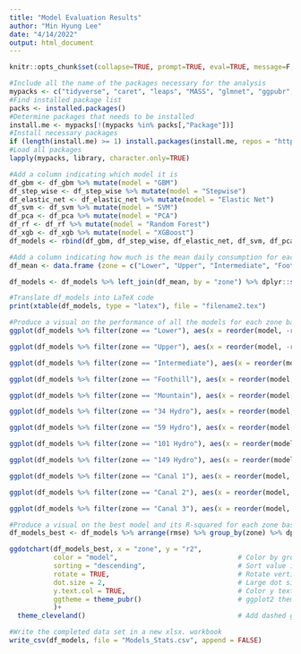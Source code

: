---
title: "Model Evaluation Results"
author: "Min Hyung Lee"
date: "4/14/2022"
output: html_document
---

```{r setup, include=FALSE, echo = FALSE, warning = FALSE, message = FALSE}
knitr::opts_chunk$set(collapse=TRUE, prompt=TRUE, eval=TRUE, message=F, include=T,comment=NULL, echo=F, warning=FALSE)
```

```{r packageCheck, include=FALSE}
#Include all the name of the packages necessary for the analysis
mypacks <- c("tidyverse", "caret", "leaps", "MASS", "glmnet", "ggpubr", "gbm", "kernlab", "e1071", "xgboost", "pls", "xtable")
#Find installed package list
packs <- installed.packages()
#Determine packages that needs to be installed
install.me <- mypacks[!(mypacks %in% packs[,"Package"])]
#Install necessary packages
if (length(install.me) >= 1) install.packages(install.me, repos = "http://cran.us.r-project.org") 
#Load all packages
lapply(mypacks, library, character.only=TRUE)
```

```{r}
#Add a column indicating which model it is
df_gbm <- df_gbm %>% mutate(model = "GBM")
df_step_wise <- df_step_wise %>% mutate(model = "Stepwise")
df_elastic_net <- df_elastic_net %>% mutate(model = "Elastic Net")
df_svm <- df_svm %>% mutate(model = "SVM")
df_pca <- df_pca %>% mutate(model = "PCA")
df_rf <- df_rf %>% mutate(model = "Random Forest")
df_xgb <- df_xgb %>% mutate(model = "XGBoost")
df_models <- rbind(df_gbm, df_step_wise, df_elastic_net, df_svm, df_pca, df_rf, df_xgb)

#Add a column indicating how much is the mean daily consumption for each zone
df_mean <- data.frame (zone = c("Lower", "Upper", "Intermediate", "Foothill", "Mountain", "34 Hydro", "59 Hydro", "101 Hydro", "149 Hydro", "Canal 1", "Canal 2", "Canal 3"), mean = c(mean(df_Lower$Consumption), mean(df_Upper$Consumption), mean(df_Intermediate$Consumption), mean(df_Foothill$Consumption), mean(df_Mountain$Consumption), mean(df_34Hydro$Consumption), mean(df_59Hydro$Consumption), mean(df_101Hydro$Consumption), mean(df_149Hydro$Consumption), mean(df_Canal1$Consumption), mean(df_Canal2$Consumption), mean(df_Canal3$Consumption))) 

df_models <- df_models %>% left_join(df_mean, by = "zone") %>% dplyr::select(zone, model, mean, mae, rmse, r2) %>% arrange(zone, rmse)

#Translate df_models into LaTeX code
print(xtable(df_models, type = "latex"), file = "filename2.tex")
```

```{r}
#Produce a visual on the performance of all the models for each zone based on RMSE
ggplot(df_models %>% filter(zone == "Lower"), aes(x = reorder(model, -rmse), y = rmse)) + geom_col(aes(fill = model)) + ylab("RMSE") + coord_flip() + theme(legend.position="none", axis.title.y = element_blank()) + labs(title = "RMSEs of ML Regression Models", subtitle = "Lower Pressure Zone")

ggplot(df_models %>% filter(zone == "Upper"), aes(x = reorder(model, -rmse), y = rmse)) + geom_col(aes(fill = model)) + ylab("RMSE") + coord_flip() + theme(legend.position="none", axis.title.y = element_blank()) + labs(title = "RMSEs of ML Regression Models", subtitle = "Upper Pressure Zone")

ggplot(df_models %>% filter(zone == "Intermediate"), aes(x = reorder(model, -rmse), y = rmse)) + geom_col(aes(fill = model)) + ylab("RMSE") + coord_flip() + theme(legend.position="none", axis.title.y = element_blank()) + labs(title = "RMSEs of ML Regression Models", subtitle = "Intermediate Pressure Zone")

ggplot(df_models %>% filter(zone == "Foothill"), aes(x = reorder(model, -rmse), y = rmse)) + geom_col(aes(fill = model)) + ylab("RMSE") + coord_flip() + theme(legend.position="none", axis.title.y = element_blank()) + labs(title = "RMSEs of ML Regression Models", subtitle = "Foothill Pressure Zone")

ggplot(df_models %>% filter(zone == "Mountain"), aes(x = reorder(model, -rmse), y = rmse)) + geom_col(aes(fill = model)) + ylab("RMSE") + coord_flip() + theme(legend.position="none", axis.title.y = element_blank()) + labs(title = "RMSEs of ML Regression Models", subtitle = "Mountain Pressure Zone")

ggplot(df_models %>% filter(zone == "34 Hydro"), aes(x = reorder(model, -rmse), y = rmse)) + geom_col(aes(fill = model)) + ylab("RMSE") + coord_flip() + theme(legend.position="none", axis.title.y = element_blank()) + labs(title = "RMSEs of ML Regression Models", subtitle = "34 Hydro Pressure Zone")

ggplot(df_models %>% filter(zone == "59 Hydro"), aes(x = reorder(model, -rmse), y = rmse)) + geom_col(aes(fill = model)) + ylab("RMSE") + coord_flip() + theme(legend.position="none", axis.title.y = element_blank()) + labs(title = "RMSEs of ML Regression Models", subtitle = "59 Hydro Pressure Zone", y = "Daily Consumption", x = "Date")

ggplot(df_models %>% filter(zone == "101 Hydro"), aes(x = reorder(model, -rmse), y = rmse)) + geom_col(aes(fill = model)) + ylab("RMSE") + coord_flip() + theme(legend.position="none", axis.title.y = element_blank()) + labs(title = "RMSEs of ML Regression Models", subtitle = "101 Hydro Pressure Zone", y = "Daily Consumption", x = "Date")

ggplot(df_models %>% filter(zone == "149 Hydro"), aes(x = reorder(model, -rmse), y = rmse)) + geom_col(aes(fill = model)) + ylab("RMSE") + coord_flip() + theme(legend.position="none", axis.title.y = element_blank()) + labs(title = "RMSEs of ML Regression Models", subtitle = "149 Hydro Pressure Zone")

ggplot(df_models %>% filter(zone == "Canal 1"), aes(x = reorder(model, -rmse), y = rmse)) + geom_col(aes(fill = model)) + ylab("RMSE") + coord_flip() + theme(legend.position="none", axis.title.y = element_blank()) + labs(title = "RMSEs of ML Regression Models", subtitle = "Canal 1 Pressure Zone")

ggplot(df_models %>% filter(zone == "Canal 2"), aes(x = reorder(model, -rmse), y = rmse)) + geom_col(aes(fill = model)) + ylab("RMSE") + coord_flip() + theme(legend.position="none", axis.title.y = element_blank()) + labs(title = "RMSEs of ML Regression Models", subtitle = "Canal 2 Pressure Zone")

ggplot(df_models %>% filter(zone == "Canal 3"), aes(x = reorder(model, -rmse), y = rmse)) + geom_col(aes(fill = model)) + ylab("RMSE") + coord_flip() + theme(legend.position="none", axis.title.y = element_blank()) + labs(title = "RMSEs of ML Regression Models", subtitle = "Canal 3 Pressure Zone")
```

```{r}
#Produce a visual on the best model and its R-squared for each zone based on RMSE
df_models_best <- df_models %>% arrange(rmse) %>% group_by(zone) %>% dplyr::slice(1:1) %>% arrange(desc(mean))

ggdotchart(df_models_best, x = "zone", y = "r2",
           color = "model",                              # Color by groups
           sorting = "descending",                       # Sort value in descending order
           rotate = TRUE,                                # Rotate vertically
           dot.size = 2,                                 # Large dot size
           y.text.col = TRUE,                            # Color y text by groups
           ggtheme = theme_pubr()                        # ggplot2 theme
           )+
  theme_cleveland()                                      # Add dashed grids
```

```{r}
#Write the completed data set in a new xlsx. workbook
write_csv(df_models, file = "Models_Stats.csv", append = FALSE)
```